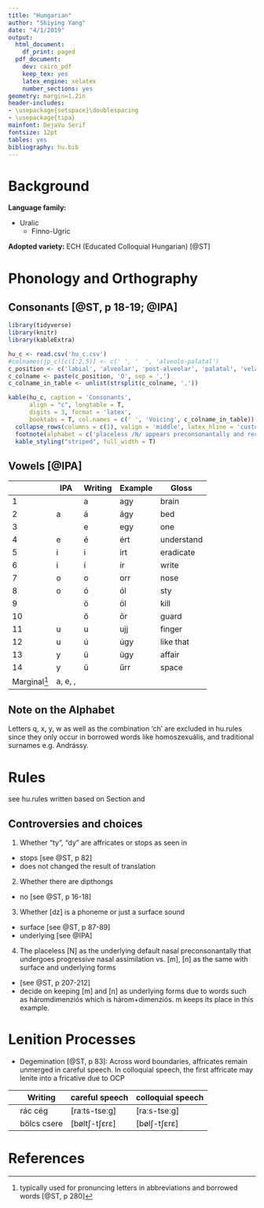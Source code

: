```yaml
---
title: "Hungarian"
author: "Shiying Yang"
date: "4/1/2019"
output:
  html_document:
    df_print: paged
  pdf_document:
    dev: cairo_pdf
    keep_tex: yes
    latex_engine: xelatex
    number_sections: yes
geometry: margin=1.2in
header-includes:
- \usepackage{setspace}\doublespacing
- \usepackage{tipa}
mainfont: DejaVu Serif
fontsize: 12pt
tables: yes
bibliography: hu.bib
---
```

# Background

**Language family:** 

* Uralic 
  + Finno-Ugric

**Adopted variety:** 
ECH (Educated Colloquial Hungarian) [@ST]

# Phonology and Orthography

## Consonants [@ST, p 18-19; @IPA] {#con}

```r
library(tidyverse)
library(knitr)
library(kableExtra)
```

```r
hu_c <- read.csv('hu_c.csv')
#colnames(jp_c)[c(1:2,5)] <- c(' ', '  ', 'alveolo-palatal')
c_position <- c('labial', 'alveolar', 'post-alveolar', 'palatal', 'velar', 'glottal')
c_colname <- paste(c_position, 'O', sep = ',')
c_colname_in_table <- unlist(strsplit(c_colname, ','))

kable(hu_c, caption = 'Consonants', 
      align = "c", longtable = T, 
      digits = 3, format = 'latex', 
      booktabs = T, col.names = c(' ', 'Voicing', c_colname_in_table)) %>% 
  collapse_rows(columns = c(1), valign = 'middle', latex_hline = 'custom', custom_latex_hline = 1) %>% 
  footnote(alphabet = c('placeless /N/ appears preconsonantally and receives place from the following consonant', 'The [O] columns stands for orthography.', '[vs] and [vd] in the second column stands for voiceless and voiced'),footnote_as_chunk = F) %>%
  kable_styling("striped", full_width = T)
```

## Vowels [@IPA] {#v}
||IPA | Writing | Example | Gloss|
|-|----|-------|---------|------|
1 |\textipa{A}|a |agy|brain|
2 |a\textipa{:}|á |ágy|bed|
3 |\textipa{E}|e |egy|one|
4 |e\textipa{:}|é |ért|understand|
5 |i|i |irt|eradicate|
6 |i\textipa{:}|í |ír|write|
7 |o|o |orr|nose|
8 |o\textipa{:}|ó |ól|sty|
9 |\o|ö |öl|kill|
10|\o\textipa{:}|ő |őr|guard|
11|u|u |ujj|finger|
12|u\textipa{:}|ú |úgy|like that|
13|y|ü |ügy|affair|
14|y\textipa{:}|ű |űrr|space|
Marginal[^1]|a, e, \textipa{O:}, \textipa{E:}|

[^1]: typically used for pronuncing letters in abbreviations and borrowed words [@ST, p 280]

## Note on the Alphabet

Letters q, x, y, w as well as the combination 'ch' are excluded in hu.rules since they only occur in borrowed words like homoszexuális, and traditional surnames e.g. Andrássy.

# Rules 
<!--(Correspondence between orthography and phonemes)-->

see hu.rules written based on Section \ref{con} and \ref{v}

## Controversies and choices
1. Whether "ty", "dy" are affricates or stops as seen in \ref{con}
- stops [see @ST, p 82]
- does not changed the result of translation
2. Whether there are dipthongs 
- no [see @ST, p 16-18]
3. Whether [dz] is a phoneme or just a surface sound
- surface [see @ST, p 87-89]
- underlying [see @IPA]
4. The placeless [N] as the underlying default nasal preconsonantally that undergoes progressive nasal assimilation vs. [m], [n] as the same with surface and underlying forms
- [see @ST, p 207-212]
- decide on keeping [m] and [n] as underlying forms due to words such as háromdimenziós which is három+dimenziós. m keeps its place in this example.

# Lenition Processes

- Degemination [@ST, p 83]: Across word boundaries, affricates remain unmerged in careful speech. In colloquial speech, the first affricate may lenite into a fricative due to OCP

|| Writing | careful speech | colloquial speech|
|-|--------|-------------|-----------|
  ||rác cég|[raːts-tseːg]|[raːs-tseːg]|
  ||bölcs csere|[bøltʃ-tʃɛrɛ]|[bølʃ-tʃɛrɛ]|

# References {-}
